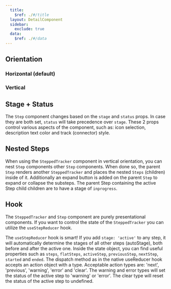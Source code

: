 ```yaml
---
  title:
    $ref: ./#/title
  layout: DetailComponent
  sidebar:
    exclude: true
  data:
    $ref: ./#/data
---
```


## Orientation

### Horizontal (default)

<LivePreview
  componentName="stepped-tracker"
  exampleName="OrientationHorizontal"
/>

### Vertical

<LivePreview
  componentName="stepped-tracker"
  exampleName="OrientationVertical"
/>

## Stage + Status

The `Step` component changes based on the `stage` and `status` props.
In case they are both set, `status` will take precedence over `stage`.
These 2 props control various aspects of the component, such as:
icon selection, description text color and track (connector) style.

<LivePreview componentName="stepped-tracker" exampleName="StageStatus" />

## Nested Steps

When using the `SteppedTracker` component in vertical orientation, you can
nest `Step` components other `Step` components. When done so, the parent
`Step` renders another `SteppedTracker` and places the nested `Steps`
(children) inside of it. Additionally an expand button is added on the parent
`Step` to expand or collapse the substeps. The parent Step containing the
active Step child children are to have a stage of `inprogress`.

<LivePreview componentName="stepped-tracker" exampleName="NestedSteps" />

## Hook

The `SteppedTracker` and `Step` component are purely presentational components.
If you want to control the state of the `SteppedTracker` you can utilize the `useStepReducer` hook.

<LivePreview componentName="stepped-tracker" exampleName="Hook" />

The `useStepReducer` hook is smart! If you add `stage: 'active'` to any step,
it will automatically determine the stages of all other steps (autoStage),
both before and after the active one. Inside the state object, you can find
useful properties such as `steps`, `flatSteps`, `activeStep`, `previousStep`,
`nextStep`, `started` and `ended`. The dispatch method as in the native
useReducer hook accepts an action object with a type. Acceptable action types
are: 'next', 'previous', 'warning', 'error' and 'clear'. The warning and error
types will set the status of the active step to 'warning' or 'error'. The
clear type will reset the status of the active step to undefined.

<LivePreview componentName="stepped-tracker" exampleName="HookAdvanced" />
